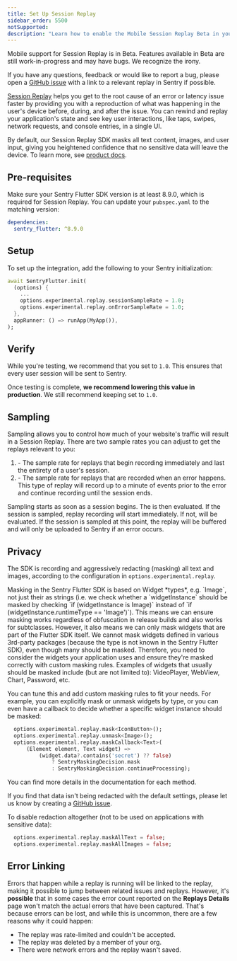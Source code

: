 ```yaml
---
title: Set Up Session Replay
sidebar_order: 5500
notSupported:
description: "Learn how to enable the Mobile Session Replay Beta in your app."
---
```


<Note>

Mobile support for Session Replay is in Beta. Features available in Beta are still work-in-progress and may have bugs. We recognize the irony.

If you have any questions, feedback or would like to report a bug, please open a [GitHub issue](https://github.com/getsentry/sentry-dart/issues/new?template=BUG_REPORT.yml) with a link to a relevant replay in Sentry if possible.

</Note>

[Session Replay](/product/explore/session-replay/) helps you get to the root cause of an error or latency issue faster by providing you with a reproduction of what was happening in the user's device before, during, and after the issue. You can rewind and replay your application's state and see key user interactions, like taps, swipes, network requests, and console entries, in a single UI.

By default, our Session Replay SDK masks all text content, images, and user input, giving you heightened confidence that no sensitive data will leave the device. To learn more, see [product docs](/product/explore/session-replay/).

## Pre-requisites

Make sure your Sentry Flutter SDK version is at least 8.9.0, which is required for Session Replay.
You can update your `pubspec.yaml` to the matching version:

```yaml
dependencies:
  sentry_flutter: ^8.9.0
```

## Setup

To set up the integration, add the following to your Sentry initialization:

```dart
await SentryFlutter.init(
  (options) {
    ...
    options.experimental.replay.sessionSampleRate = 1.0;
    options.experimental.replay.onErrorSampleRate = 1.0;
  },
  appRunner: () => runApp(MyApp()),
);
```

## Verify

While you're testing, we recommend that you set <PlatformIdentifier name="replays-session-sample-rate" /> to `1.0`. This ensures that every user session will be sent to Sentry.

Once testing is complete, **we recommend lowering this value in production**. We still recommend keeping <PlatformIdentifier name="replays-on-error-sample-rate" /> set to `1.0`.

## Sampling

Sampling allows you to control how much of your website's traffic will result in a Session Replay. There are two sample rates you can adjust to get the replays relevant to you:

1. <PlatformIdentifier name="replays-session-sample-rate" /> - The sample rate for
   replays that begin recording immediately and last the entirety of a user's session.
2. <PlatformIdentifier name="replays-on-error-sample-rate" /> - The sample rate for
   replays that are recorded when an error happens. This type of replay will record
   up to a minute of events prior to the error and continue recording until the session
   ends.

Sampling starts as soon as a session begins. The <PlatformIdentifier name="replays-session-sample-rate" /> is then evaluated. If the session is sampled, replay recording will start immediately. If not, <PlatformIdentifier name="replays-on-error-sample-rate" /> will be evaluated. If the session is sampled at this point, the replay will be buffered and will only be uploaded to Sentry if an error occurs.

## Privacy

The SDK is recording and aggressively redacting (masking) all text and images, according to the configuration in `options.experimental.replay`.

<Alert level="warning">
Masking in the Sentry Flutter SDK is based on Widget *types*, e.g. `Image`, not just their as strings (i.e. we check whether
a `widgetInstance` should be masked by checking `if (widgetInstance is Image)` instead of `if (widgetInstance.runtimeType == 'Image')`).
This means we can ensure masking works regardless of obfuscation in release builds and also works for subtclasses.
However, it also means we can only mask widgets that are part of the Flutter SDK itself.
We cannot mask widgets defined in various 3rd-party packages (because the type is not known in the Sentry Flutter SDK),
even though many should be masked.
Therefore, you need to consider the widgets your application uses and ensure they're masked correctly with custom masking rules.
Examples of widgets that usually should be masked include (but are not limited to): VideoPlayer, WebView, Chart, Password, etc.
</Alert>

You can tune this and add custom masking rules to fit your needs. For example, you can explicitly mask or unmask widgets by type,
or you can even have a callback to decide whether a specific widget instance should be masked:

```dart
  options.experimental.replay.mask<IconButton>();
  options.experimental.replay.unmask<Image>();
  options.experimental.replay.maskCallback<Text>(
      (Element element, Text widget) =>
          (widget.data?.contains('secret') ?? false)
              ? SentryMaskingDecision.mask
              : SentryMaskingDecision.continueProcessing);
```

You can find more details in the documentation for each method.

<Note>

If you find that data isn't being redacted with the default settings, please let us know by creating a [GitHub issue](https://github.com/getsentry/sentry-dart/issues/new?template=BUG_REPORT.yml).

</Note>

To disable redaction altogether (not to be used on applications with sensitive data):

```dart
  options.experimental.replay.maskAllText = false;
  options.experimental.replay.maskAllImages = false;
```

## Error Linking

Errors that happen while a replay is running will be linked to the replay, making it possible to jump between related issues and replays. However, it's **possible** that in some cases the error count reported on the **Replays Details** page won't match the actual errors that have been captured. That's because errors can be lost, and while this is uncommon, there are a few reasons why it could happen:

- The replay was rate-limited and couldn't be accepted.
- The replay was deleted by a member of your org.
- There were network errors and the replay wasn't saved.
